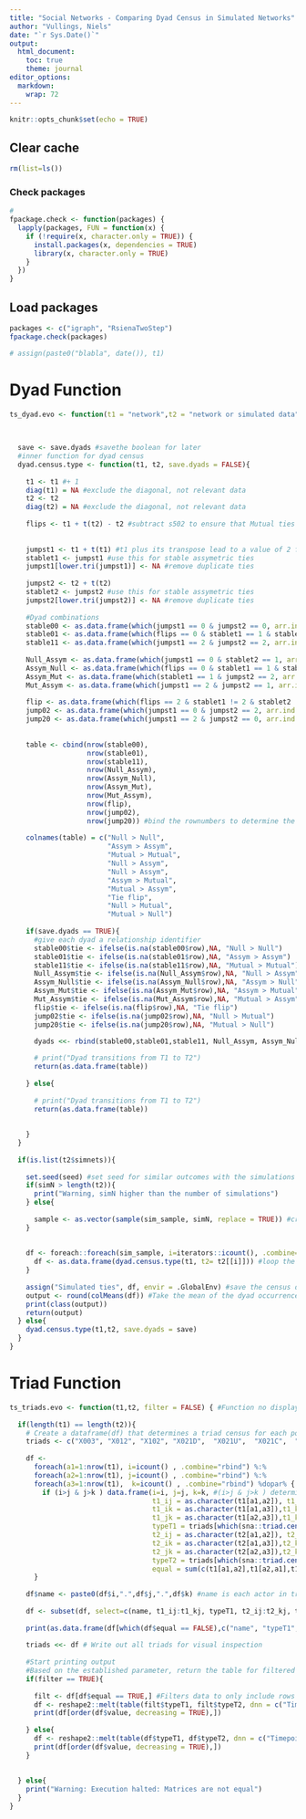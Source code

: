 ```yaml
---
title: "Social Networks - Comparing Dyad Census in Simulated Networks"
author: "Vullings, Niels"
date: "`r Sys.Date()`"
output: 
  html_document: 
    toc: true
    theme: journal
editor_options: 
  markdown: 
    wrap: 72
---
```


```r
knitr::opts_chunk$set(echo = TRUE)
```

## Clear cache

```r
rm(list=ls())
```

### Check packages

```r
#
fpackage.check <- function(packages) {
  lapply(packages, FUN = function(x) {
    if (!require(x, character.only = TRUE)) {
      install.packages(x, dependencies = TRUE)
      library(x, character.only = TRUE)
    }
  })
}
```

## Load packages

```r
packages <- c("igraph", "RsienaTwoStep")
fpackage.check(packages)

# assign(paste0("blabla", date()), t1)
```
# Dyad Function
```r
ts_dyad.evo <- function(t1 = "network",t2 = "network or simulated data" , sim_sample = c(1:1000), simN = 1000, seed = 345657343, save.dyads = FALSE){
  

  
  save <- save.dyads #savethe boolean for later
  #inner function for dyad census 
  dyad.census.type <- function(t1, t2, save.dyads = FALSE){
    
    t1 <- t1 #+ 1
    diag(t1) = NA #exclude the diagonal, not relevant data
    t2 <- t2
    diag(t2) = NA #exclude the diagonal, not relevant data
    
    flips <- t1 + t(t2) - t2 #subtract s502 to ensure that Mutual ties are not included
    
    
    jumpst1 <- t1 + t(t1) #t1 plus its transpose lead to a value of 2 for mutual ties
    stablet1 <- jumpst1 #use this for stable assymetric ties
    jumpst1[lower.tri(jumpst1)] <- NA #remove duplicate ties
    
    jumpst2 <- t2 + t(t2)
    stablet2 <- jumpst2 #use this for stable assymetric ties
    jumpst2[lower.tri(jumpst2)] <- NA #remove duplicate ties
    
    #Dyad combinations
    stable00 <- as.data.frame(which(jumpst1 == 0 & jumpst2 == 0, arr.ind = TRUE)) #Null at t1 and Null at t2
    stable01 <- as.data.frame(which(flips == 0 & stablet1 == 1 & stablet2 == 1, arr.ind = TRUE)) #Assymetric at t1 and t2 and no flip
    stable11 <- as.data.frame(which(jumpst1 == 2 & jumpst2 == 2, arr.ind = TRUE)) #Mutual at t1 and Mutual at t2
    
    Null_Assym <- as.data.frame(which(jumpst1 == 0 & stablet2 == 1, arr.ind = TRUE))#Null -> assym
    Assym_Null <- as.data.frame(which(flips == 0 & stablet1 == 1 & stablet2 == 0, arr.ind = TRUE))#Assum -> Null
    Assym_Mut <- as.data.frame(which(stablet1 == 1 & jumpst2 == 2, arr.ind = TRUE))#Assym -> Mutual
    Mut_Assym <- as.data.frame(which(jumpst1 == 2 & jumpst2 == 1, arr.ind = TRUE))#Assym -> Mutual
    
    flip <- as.data.frame(which(flips == 2 & stablet1 != 2 & stablet2 != 2, arr.ind = TRUE)) #flips, so 01 at T1 and 10 at T2
    jump02 <- as.data.frame(which(jumpst1 == 0 & jumpst2 == 2, arr.ind = TRUE)) #Null jump, from Null to Mutual
    jump20 <- as.data.frame(which(jumpst1 == 2 & jumpst2 == 0, arr.ind = TRUE)) #Mutual jump, from Mutual to Null
    
    
    table <- cbind(nrow(stable00),
                   nrow(stable01),
                   nrow(stable11),
                   nrow(Null_Assym),
                   nrow(Assym_Null),
                   nrow(Assym_Mut),
                   nrow(Mut_Assym),
                   nrow(flip),
                   nrow(jump02),
                   nrow(jump20)) #bind the rownumbers to determine the census of the tie type
    
    colnames(table) = c("Null > Null", 
                        "Assym > Assym",
                        "Mutual > Mutual",
                        "Null > Assym",
                        "Null > Assym",
                        "Assym > Mutual",
                        "Mutual > Assym",
                        "Tie flip",
                        "Null > Mutual",
                        "Mutual > Null") 
    
    if(save.dyads == TRUE){
      #give each dyad a relationship identifier
      stable00$tie <- ifelse(is.na(stable00$row),NA, "Null > Null")
      stable01$tie <- ifelse(is.na(stable01$row),NA, "Assym > Assym")
      stable11$tie <- ifelse(is.na(stable11$row),NA, "Mutual > Mutual")
      Null_Assym$tie <- ifelse(is.na(Null_Assym$row),NA, "Null > Assym")
      Assym_Null$tie <- ifelse(is.na(Assym_Null$row),NA, "Assym > Null")
      Assym_Mut$tie <- ifelse(is.na(Assym_Mut$row),NA, "Assym > Mutual")
      Mut_Assym$tie <- ifelse(is.na(Mut_Assym$row),NA, "Mutual > Assym")
      flip$tie <- ifelse(is.na(flip$row),NA, "Tie flip")
      jump02$tie <- ifelse(is.na(jump02$row),NA, "Null > Mutual")
      jump20$tie <- ifelse(is.na(jump20$row),NA, "Mutual > Null")
      
      dyads <<- rbind(stable00,stable01,stable11, Null_Assym, Assym_Null, Assym_Mut, Mut_Assym, flip,jump02,jump20) #save a dataframe which contains the relationships of each dyad

      # print("Dyad transitions from T1 to T2")
      return(as.data.frame(table))
      
    } else{
      
      # print("Dyad transitions from T1 to T2")
      return(as.data.frame(table))
      
      
    }
  }
  
  if(is.list(t2$simnets)){
    
    set.seed(seed) #set seed for similar outcomes with the simulations
    if(simN > length(t2)){ 
      print("Warning, simN higher than the number of simulations")
    } else{
      
      sample <- as.vector(sample(sim_sample, simN, replace = TRUE)) #create a vector that chooses simulations at random
    }
    
    
    df <- foreach::foreach(sim_sample, i=iterators::icount(), .combine="rbind") %dopar% {
      df <- as.data.frame(dyad.census.type(t1, t2= t2[[i]])) #loop the dyad.census.type function over all relevant simulations and save in df
    }
    
    assign("Simulated ties", df, envir = .GlobalEnv) #save the census df to the global environment
    output <- round(colMeans(df)) #Take the mean of the dyad occurrences to get the census mean
    print(class(output))
    return(output)
  } else{
    dyad.census.type(t1,t2, save.dyads = save)
  }
}


```

# Triad Function
```r
ts_triads.evo <- function(t1,t2, filter = FALSE) { #Function no displays macro changes between t1 and t2, but no point of departure change
  
  if(length(t1) == length(t2)){
    # Create a dataframe(df) that determines a triad census for each possible triad in the matrix
    triads <- c("X003", "X012", "X102", "X021D",  "X021U",  "X021C",  "X111D",  "X111U",  "X030T",  "X030C",   "X201",  "X120D",  "X120U",  "X120C",   "X210",   "X300")
    
    df <-
      foreach(a1=1:nrow(t1), i=icount() , .combine="rbind") %:%
      foreach(a2=1:nrow(t1), j=icount() , .combine="rbind") %:%
      foreach(a3=1:nrow(t1),  k=icount() , .combine="rbind") %dopar% {
        if (i>j & j>k ) data.frame(i=i, j=j, k=k, #(i>j & j>k ) determines with or without repititions [current = NO REP]
                                   t1_ij = as.character(t1[a1,a2]), t1_ji = as.character(t1[a2,a1]),
                                   t1_ik = as.character(t1[a1,a3]),t1_ki = as.character(t1[a3,a1]),
                                   t1_jk = as.character(t1[a2,a3]),t1_kj = as.character(t1[a3,a2]), #Configuration of T1 triad
                                   typeT1 = triads[which(sna::triad.census(t1[c(a1,a2,a3),c(a1,a2,a3) ]) == 1) ], # Census of specific triad, based on the values that are in a1,a2,a3 for T1
                                   t2_ij = as.character(t2[a1,a2]), t2_ji = as.character(t2[a2,a1]),
                                   t2_ik = as.character(t2[a1,a3]),t2_ki = as.character(t2[a3,a1]),
                                   t2_jk = as.character(t2[a2,a3]),t2_kj = as.character(t2[a3,a2]), # Configuration of T2 triad
                                   typeT2 = triads[which(sna::triad.census(t2[c(a1,a2,a3),c(a1,a2,a3) ]) == 1) ], # Census of specific triad, based on the values that are in a1,a2,a3 for T2
                                   equal = sum(c(t1[a1,a2],t1[a2,a1],t1[a1,a3],t1[a3,a1],t1[a2,a3],t1[a3,a2]) != c(t2[a1,a2],t2[a2,a1],t2[a1,a3],t2[a3,a1],t2[a2,a3],t2[a3,a2])) <=2) 
      }
    
    df$name <- paste0(df$i,".",df$j,".",df$k) #name is each actor in triad [actor1.actor2.actor3]
    
    df <- subset(df, select=c(name, t1_ij:t1_kj, typeT1, t2_ij:t2_kj, typeT2, equal)) # Subset to remove redundant information
    
    print(as.data.frame(df[which(df$equal == FALSE),c("name", "typeT1", "typeT2", "equal")])) #prints the "invalid" triad changes
    
    triads <<- df # Write out all triads for visual inspection
    
    #Start printing output
    #Based on the established parameter, return the table for filtered (filter == TRUE) or unfiltered (filter == FALSE) data 
    if(filter == TRUE){
      
      filt <- df[df$equal == TRUE,] #Filters data to only include rows that classify as "valid"
      df <- reshape2::melt(table(filt$typeT1, filt$typeT2, dnn = c("Timepoint 1", "Timepoint 2")))
      print(df[order(df$value, decreasing = TRUE),])
      
    } else{
      df <- reshape2::melt(table(df$typeT1, df$typeT2, dnn = c("Timepoint 1", "Timepoint 2")))
      print(df[order(df$value, decreasing = TRUE),])
    }
    
    
  } else{
    print("Warning: Execution halted: Matrices are not equal")
  }
}
```

```r

```

